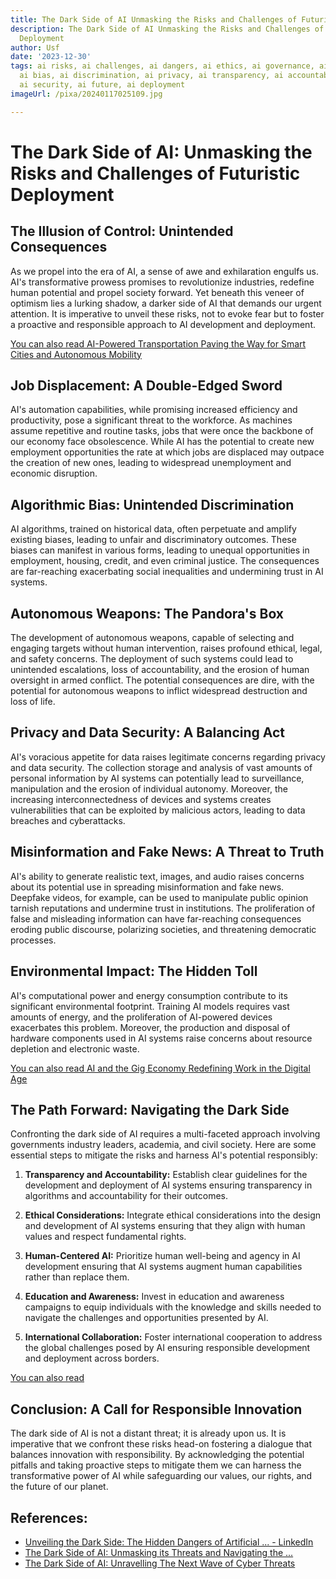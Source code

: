 ```yaml
---
title: The Dark Side of AI Unmasking the Risks and Challenges of Futuristic Deployment
description: The Dark Side of AI Unmasking the Risks and Challenges of Futuristic
  Deployment
author: Usf
date: '2023-12-30'
tags: ai risks, ai challenges, ai dangers, ai ethics, ai governance, ai regulations,
  ai bias, ai discrimination, ai privacy, ai transparency, ai accountability, ai safety,
  ai security, ai future, ai deployment
imageUrl: /pixa/20240117025109.jpg

---
```

# The Dark Side of AI: Unmasking the  Risks and Challenges of Futuristic Deployment

## The Illusion of Control: Unintended Consequences

As we propel into the era of AI, a sense of awe and exhilaration engulfs  us. AI's transformative prowess promises to revolutionize industries, redefine  human potential and propel society forward. Yet beneath this veneer of optimism lies a lurking shadow, a darker  side of AI that demands our urgent attention. It is imperative  to unveil these risks, not to evoke fear but to foster a proactive and responsible approach to AI development and deployment.

[You can also read  AI-Powered Transportation Paving  the Way for Smart Cities  and Autonomous Mobility](AI-Powered%20Transportation%20Paving%20the%20Way%20for%20Smart%20Cities%20and%20Autonomous%20Mobility)


## Job Displacement: A Double-Edged Sword

AI's  automation capabilities, while promising increased efficiency and productivity, pose a significant threat to the  workforce. As machines  assume repetitive and routine tasks,  jobs that were once  the backbone of our economy face obsolescence. While AI has the potential to create new employment opportunities the rate at  which jobs are displaced may outpace the creation  of new ones, leading to widespread unemployment and economic disruption.

## Algorithmic Bias: Unintended  Discrimination

AI algorithms, trained on historical data, often perpetuate and amplify  existing biases, leading to unfair and discriminatory  outcomes. These biases can  manifest in various forms, leading to unequal opportunities in employment, housing, credit, and even criminal justice. The consequences are far-reaching  exacerbating social inequalities and undermining trust in AI systems.

## Autonomous  Weapons: The Pandora's Box

The development  of  autonomous weapons, capable of selecting and engaging targets without human  intervention,  raises profound ethical, legal, and safety  concerns. The deployment of such systems could lead to unintended escalations, loss of accountability, and the erosion of human oversight in armed  conflict. The potential consequences are  dire, with the  potential for autonomous  weapons to inflict  widespread destruction and loss of life.

## Privacy and Data Security: A Balancing Act

AI's voracious appetite for data raises legitimate concerns regarding privacy and data security. The collection storage and analysis of vast amounts of personal information by AI systems can potentially  lead  to  surveillance, manipulation and the erosion of individual autonomy. Moreover,  the increasing interconnectedness of devices and systems creates vulnerabilities that can be exploited by malicious  actors, leading to data breaches and cyberattacks.

## Misinformation and Fake News: A Threat to Truth

AI's ability to generate realistic text, images, and audio raises concerns  about its potential use in spreading misinformation  and fake news. Deepfake videos, for example, can be used to  manipulate public opinion tarnish reputations and undermine trust in  institutions. The  proliferation of false and misleading information can have far-reaching consequences eroding public discourse, polarizing societies, and threatening democratic processes.

## Environmental Impact:  The Hidden Toll

AI's computational power and energy consumption contribute to its significant environmental  footprint.  Training AI models requires vast amounts of energy, and the proliferation of AI-powered devices exacerbates this problem. Moreover, the production and disposal of hardware components used in AI systems raise concerns about resource depletion and electronic waste.

[You can  also read AI and the  Gig Economy Redefining Work in the  Digital Age](AI%20and%20the%20Gig%20Economy%20Redefining%20Work%20in%20the%20Digital%20Age)


##  The Path Forward: Navigating the Dark Side

Confronting the dark side of  AI requires a multi-faceted approach involving governments industry leaders, academia, and civil society. Here are  some essential  steps to mitigate the risks and harness AI's potential responsibly:

1. **Transparency and Accountability:** Establish  clear guidelines for the development and deployment of AI systems ensuring transparency  in algorithms  and accountability for their outcomes.

2.  **Ethical Considerations:** Integrate ethical considerations into the design and development of  AI systems ensuring that they align with  human values  and respect fundamental rights.

3. **Human-Centered AI:**  Prioritize human well-being and agency in AI development ensuring that AI systems augment human capabilities rather than replace them.

4. **Education and Awareness:** Invest  in education and awareness campaigns to equip individuals with the knowledge and  skills needed to navigate the challenges and opportunities presented by AI.

5. **International Collaboration:** Foster international cooperation to address the  global  challenges posed by AI ensuring responsible development  and deployment across borders.

[You can  also read ]()


## Conclusion: A Call for  Responsible Innovation

The dark side of AI is not a distant threat; it is already upon us.  It is imperative that we confront these risks  head-on fostering a dialogue that balances innovation  with responsibility. By acknowledging the potential pitfalls and taking proactive steps to mitigate them we can harness the transformative power of AI while  safeguarding our  values, our rights, and the  future of our planet.

## References:
- [Unveiling the Dark Side: The Hidden Dangers of Artificial ... - LinkedIn](https://www.linkedin.com/pulse/unveiling-dark-side-hidden-dangers-artificial)
- [The Dark Side of AI: Unmasking its Threats and Navigating the ...](https://info.knowbe4.com/dark-side-of-ai?hsLang=en)
- [The Dark Side of AI: Unravelling The Next Wave of Cyber Threats](https://www.linkedin.com/pulse/dark-side-ai-unravelling-next-wave-cyber)
